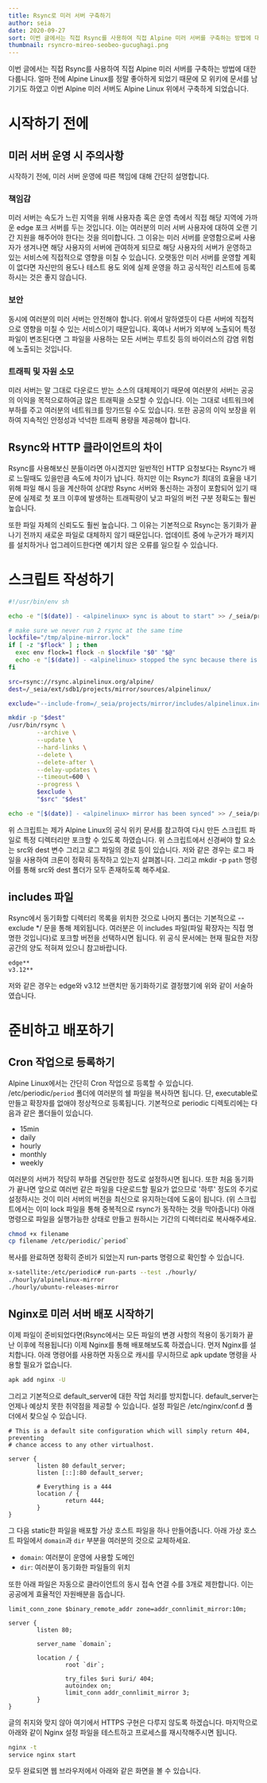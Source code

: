```yaml
---
title: Rsync로 미러 서버 구축하기
author: seia
date: 2020-09-27
sort: 이번 글에서는 직접 Rsync를 사용하여 직접 Alpine 미러 서버를 구축하는 방법에 대...
thumbnail: rsyncro-mireo-seobeo-gucughagi.png
---
```


이번 글에서는 직접 Rsync를 사용하여 직접 Alpine 미러 서버를 구축하는 방법에 대한 다룹니다.
얼마 전에 Alpine Linux를 정말 좋아하게 되었기 때문에 모 위키에 문서를 남기기도 하였고 이번 Alpine 미러 서버도 Alpine Linux 위에서 구축하게 되었습니다.

# 시작하기 전에

## 미러 서버 운영 시 주의사항

시작하기 전에, 미러 서버 운영에 따른 책임에 대해 간단히 설명합니다.

### 책임감

미러 서버는 속도가 느린 지역을 위해 사용자층 혹은 운영 측에서 직접 해당 지역에 가까운 edge 포크 서버를 두는 것입니다.
이는 여러분의 미러 서버 사용자에 대하여 오랜 기간 지원을 해주어야 한다는 것을 의미합니다.
그 이유는 미러 서버를 운영함으로써 사용자가 생겨나면 해당 사용자의 서버에 관여하게 되므로 해당 사용자의 서버가 운영하고 있는 서비스에 직접적으로 영향을 미칠 수 있습니다.
오랫동안 미러 서버를 운영할 계획이 없다면 자신만의 용도나 테스트 용도 외에 실제 운영을 하고 공식적인 리스트에 등록하시는 것은 좋지 않습니다.

### 보안

동시에 여러분의 미러 서버는 안전해야 합니다.
위에서 말하였듯이 다른 서버에 직접적으로 영향을 미칠 수 있는 서비스이기 때문입니다.
혹여나 서버가 외부에 노출되어 특정 파일이 변조된다면 그 파일을 사용하는 모든 서버는 루트킷 등의 바이러스의 감염 위험에 노출되는 것입니다.

### 트래픽 및 자원 소모

미러 서버는 말 그대로 다운로드 받는 소스의 대체제이기 때문에 여러분의 서버는 공공의 이익을 목적으로하여금 많은 트래픽을 소모할 수 있습니다.
이는 그대로 네트워크에 부하를 주고 여러분의 네트워크를 망가뜨릴 수도 있습니다.
또한 공공의 이익 보장을 위하여 지속적인 안정성과 넉넉한 트래픽 용량을 제공해야 합니다.

## Rsync와 HTTP 클라이언트의 차이

Rsync를 사용해보신 분들이라면 아시겠지만 일반적인 HTTP 요청보다는 Rsync가 배로 느릴때도 있을만큼 속도에 차이가 납니다.
하지만 이는 Rsync가 최대의 효율을 내기 위해 파일 해시 등을 계산하여 상대방 Rsync 서버와 통신하는 과정이 포함되어 있기 때문에 실제로 첫 포크 이후에 발생하는 트래픽량이 낮고 파일의 버전 구분 정확도는 훨씬 높습니다.

또한 파일 자체의 신뢰도도 훨씬 높습니다.
그 이유는 기본적으로 Rsync는 동기화가 끝나기 전까지 새로운 파일로 대체하지 않기 때문입니다.
업데이트 중에 누군가가 패키지를 설치하거나 업그레이드한다면 예기치 않은 오류를 일으킬 수 있습니다.

# 스크립트 작성하기

```sh
#!/usr/bin/env sh

echo -e "[$(date)] - <alpinelinux> sync is about to start" >> /_seia/projects/mirror/log

# make sure we never run 2 rsync at the same time
lockfile="/tmp/alpine-mirror.lock"
if [ -z "$flock" ] ; then
  exec env flock=1 flock -n $lockfile "$0" "$@"
  echo -e "[$(date)] - <alpinelinux> stopped the sync because there is lockfile" >> /_seia/projects/mirror/log
fi

src=rsync://rsync.alpinelinux.org/alpine/
dest=/_seia/ext/sdb1/projects/mirror/sources/alpinelinux/

exclude="--include-from=/_seia/projects/mirror/includes/alpinelinux.includes --exclude */"

mkdir -p "$dest"
/usr/bin/rsync \
        --archive \
        --update \
        --hard-links \
        --delete \
        --delete-after \
        --delay-updates \
        --timeout=600 \
        --progress \
        $exclude \
        "$src" "$dest"

echo -e "[$(date)] - <alpinelinux> mirror has been synced" >> /_seia/projects/mirror/log
```

위 스크립트는 제가 Alpine Linux의 공식 위키 문서를 참고하여 다시 만든 스크립트 파일로 특정 디렉터리만 포크할 수 있도록 하였습니다.
위 스크립트에서 신경써야 할 요소는 src와 dest 변수 그리고 로그 파일의 경로 등이 있습니다.
저와 같은 경우는 로그 파일을 사용하여 크론이 정확히 동작하고 있는지 살펴봅니다.
그리고 mkdir -p `path` 명령어를 통해 src와 dest 폴더가 모두 존재하도록 해주세요.

## includes 파일

Rsync에서 동기화할 디렉터리 목록을 위치한 것으로 나머지 폴더는 기본적으로 --exclude */ 문을 통해 제외됩니다.
여러분은 이 includes 파일(파일 확장자는 직접 명명한 것입니다)로 포크할 버전을 선택하시면 됩니다.
위 공식 문서에는 현재 필요한 저장공간의 양도 적혀져 있으니 참고바랍니다.

```
edge**
v3.12**
```

저와 같은 경우는 edge와 v3.12 브랜치만 동기화하기로 결정했기에 위와 같이 서술하였습니다.

# 준비하고 배포하기

## Cron 작업으로 등록하기

Alpine Linux에서는 간단히 Cron 작업으로 등록할 수 있습니다.
/etc/periodic/`period` 폴더에 여러분의 쉘 파일을 복사하면 됩니다.
단, executable로 만들고 확장자를 없애야 정상적으로 등록됩니다.
기본적으로 periodic 디렉토리에는 다음과 같은 폴더들이 있습니다.

- 15min
- daily
- hourly
- monthly
- weekly

여러분의 서버가 적당히 부하를 견딜만한 정도로 설정하시면 됩니다.
또한 처음 동기화가 끝나면 앞으로 여러번 같은 파일을 다운로드할 필요가 없으므로 '하루' 정도의 주기로 설정하시는 것이 미러 서버의 버전을 최신으로 유지하는데에 도움이 됩니다.
(위 스크립트에서는 이미 lock 파일을 통해 중복적으로 rsync가 동작하는 것을 막아줍니다) 아래 명령으로 파일을 실행가능한 상태로 만들고 원하시는 기간의 디렉터리로 복사해주세요.

```sh
chmod +x filename
cp filename /etc/periodic/`period`
```

복사를 완료하면 정확히 준비가 되었는지 run-parts 명령으로 확인할 수 있습니다.

```sh
x-satellite:/etc/periodic# run-parts --test ./hourly/
./hourly/alpinelinux-mirror
./hourly/ubuntu-releases-mirror
```

## Nginx로 미러 서버 배포 시작하기

이제 파일이 준비되었다면(Rsync에서는 모든 파일의 변경 사항의 적용이 동기화가 끝난 이후에 적용됩니다) 이제 Nginx를 통해 배포해보도록 하겠습니다.
먼저 Nginx를 설치합니다.
아래 명령어를 사용하면 자동으로 캐시를 무시하므로 apk update 명령을 사용할 필요가 없습니다.

```sh
apk add nginx -U
```

그리고 기본적으로 default_server에 대한 작업 처리를 방지합니다.
default_server는 언제나 예상치 못한 취약점을 제공할 수 있습니다.
설정 파일은 /etc/nginx/conf.d 폴더에서 찾으실 수 있습니다.

```
# This is a default site configuration which will simply return 404, preventing
# chance access to any other virtualhost.

server {
        listen 80 default_server;
        listen [::]:80 default_server;

        # Everything is a 444
        location / {
                return 444;
        }
}
```

그 다음 static한 파일을 배포할 가상 호스트 파일을 하나 만들어줍니다.
아래 가상 호스트 파일에서 `domain`과 `dir` 부분을 여러분의 것으로 교체하세요.

- `domain`: 여러분이 운영에 사용할 도메인
- `dir`: 여러분이 동기화한 파일들의 위치

또한 아래 파일은 자동으로 클라이언트의 동시 접속 연결 수를 3개로 제한합니다. 이는 공공에게 효율적인 자원배분을 돕습니다.

```
limit_conn_zone $binary_remote_addr zone=addr_connlimit_mirror:10m;

server {
        listen 80;

        server_name `domain`;

        location / {
                root `dir`;

                try_files $uri $uri/ 404;
                autoindex on;
                limit_conn addr_connlimit_mirror 3;
        }
}
```

글의 취지와 맞지 않아 여기에서 HTTPS 구현은 다루지 않도록 하겠습니다.
마지막으로 아래와 같이 Nginx 설정 파일을 테스트하고 프로세스를 재시작해주시면 됩니다.

```sh
nginx -t
service nginx start
```

모두 완료되면 웹 브라우저에서 아래와 같은 화면을 볼 수 있습니다.
